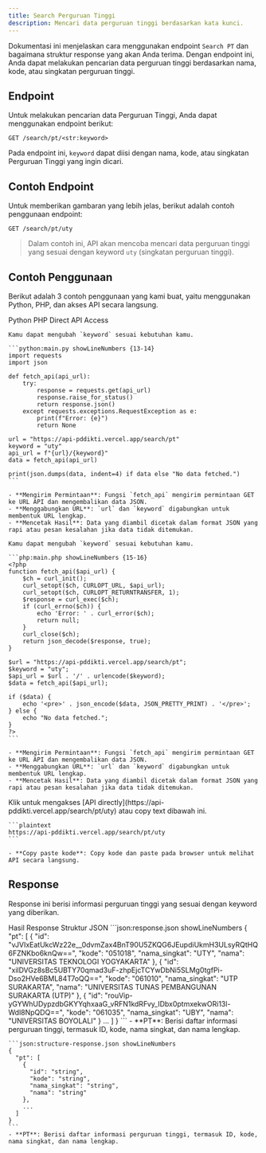```yaml
---
title: Search Perguruan Tinggi
description: Mencari data perguruan tinggi berdasarkan kata kunci.
---
```


Dokumentasi ini menjelaskan cara menggunakan endpoint `Search PT` dan bagaimana struktur response yang akan Anda terima. Dengan endpoint ini, Anda dapat melakukan pencarian data perguruan tinggi berdasarkan nama, kode, atau singkatan perguruan tinggi.

## Endpoint

Untuk melakukan pencarian data Perguruan Tinggi, Anda dapat menggunakan endpoint berikut:

```plaintext
GET /search/pt/<str:keyword>
```

Pada endpoint ini, `keyword` dapat diisi dengan nama, kode, atau singkatan Perguruan Tinggi yang ingin dicari.

## Contoh Endpoint

Untuk memberikan gambaran yang lebih jelas, berikut adalah contoh penggunaan endpoint:

```plaintext
GET /search/pt/uty
```

> Dalam contoh ini, API akan mencoba mencari data perguruan tinggi yang sesuai dengan keyword `uty` (singkatan perguruan tinggi).

## Contoh Penggunaan

Berikut adalah 3 contoh penggunaan yang kami buat, yaitu menggunakan Python, PHP, dan akses API secara langsung.

<Tabs defaultValue="python" className="pt-5 pb-1">
  <TabsList>
    <TabsTrigger value="python">Python</TabsTrigger>
    <TabsTrigger value="php">PHP</TabsTrigger>
    <TabsTrigger value="direct">Direct API Access</TabsTrigger>
  </TabsList>
  <TabsContent value="python">

    Kamu dapat mengubah `keyword` sesuai kebutuhan kamu.

    ```python:main.py showLineNumbers {13-14}
    import requests
    import json

    def fetch_api(api_url):
        try:
            response = requests.get(api_url)
            response.raise_for_status()
            return response.json()
        except requests.exceptions.RequestException as e:
            print(f"Error: {e}")
            return None

    url = "https://api-pddikti.vercel.app/search/pt"
    keyword = "uty"
    api_url = f"{url}/{keyword}"
    data = fetch_api(api_url)

    print(json.dumps(data, indent=4) if data else "No data fetched.")
    ```

    - **Mengirim Permintaan**: Fungsi `fetch_api` mengirim permintaan GET ke URL API dan mengembalikan data JSON.
    - **Menggabungkan URL**: `url` dan `keyword` digabungkan untuk membentuk URL lengkap.
    - **Mencetak Hasil**: Data yang diambil dicetak dalam format JSON yang rapi atau pesan kesalahan jika data tidak ditemukan.
  </TabsContent>
  <TabsContent value="php">

    Kamu dapat mengubah `keyword` sesuai kebutuhan kamu.

    ```php:main.php showLineNumbers {15-16}
    <?php
    function fetch_api($api_url) {
        $ch = curl_init();
        curl_setopt($ch, CURLOPT_URL, $api_url);
        curl_setopt($ch, CURLOPT_RETURNTRANSFER, 1);
        $response = curl_exec($ch);
        if (curl_errno($ch)) {
            echo 'Error: ' . curl_error($ch);
            return null;
        }
        curl_close($ch);
        return json_decode($response, true);
    }

    $url = "https://api-pddikti.vercel.app/search/pt";
    $keyword = "uty";
    $api_url = $url . '/' . urlencode($keyword);
    $data = fetch_api($api_url);

    if ($data) {
        echo '<pre>' . json_encode($data, JSON_PRETTY_PRINT) . '</pre>';
    } else {
        echo "No data fetched.";
    }
    ?>
    ```

    - **Mengirim Permintaan**: Fungsi `fetch_api` mengirim permintaan GET ke URL API dan mengembalikan data JSON.
    - **Menggabungkan URL**: `url` dan `keyword` digabungkan untuk membentuk URL lengkap.
    - **Mencetak Hasil**: Data yang diambil dicetak dalam format JSON yang rapi atau pesan kesalahan jika data tidak ditemukan.
  </TabsContent>
  <TabsContent value="direct">
    Klik untuk mengakses [API directly](https://api-pddikti.vercel.app/search/pt/uty) atau copy text dibawah ini.

    ```plaintext
    https://api-pddikti.vercel.app/search/pt/uty
    ```

    - **Copy paste kode**: Copy kode dan paste pada browser untuk melihat API secara langsung.
  </TabsContent>
</Tabs>

## Response

Response ini berisi informasi perguruan tinggi yang sesuai dengan keyword yang diberikan.

<Tabs defaultValue="hasil" className="pt-5 pb-1">
  <TabsList>
    <TabsTrigger value="hasil">Hasil Response</TabsTrigger>
    <TabsTrigger value="struktur">Struktur JSON</TabsTrigger>
  </TabsList>
  <TabsContent value="hasil">
    ```json:response.json showLineNumbers
    {
      "pt": [
        {
            "id": "vJVIxEatUkcWz22e__0dvmZax4BnT90U5ZKQG6JEupdiUkmH3ULsyRQtHQ6FZNKbo6knQw==",
            "kode": "051018",
            "nama_singkat": "UTY",
            "nama": "UNIVERSITAS TEKNOLOGI YOGYAKARTA"
        },
        {
            "id": "xilDVGz8sBc5UBTY70qmad3uF-zhpEjcTCYwDbNi5SLMg0tgfPi-Dso2HVe6BML84T7oQQ==",
            "kode": "061010",
            "nama_singkat": "UTP SURAKARTA",
            "nama": "UNIVERSITAS TUNAS PEMBANGUNAN SURAKARTA (UTP)"
        },
        {
            "id": "rouVip-yGYWhUDypzdbGKYYqhxaaG_vRFN1kdRFvy_IDbx0ptmxekwORi13l-Wdl8NpQDQ==",
            "kode": "061035",
            "nama_singkat": "UBY",
            "nama": "UNIVERSITAS BOYOLALI"
        }
        ...
      ]
    }
    ```
    - **PT**: Berisi daftar informasi perguruan tinggi, termasuk ID, kode, nama singkat, dan nama lengkap.
  </TabsContent>
  <TabsContent value="struktur">

    ```json:structure-response.json showLineNumbers
    {
      "pt": [
        {
          "id": "string",
          "kode": "string",
          "nama_singkat": "string",
          "nama": "string"
        },
        ...
      ]
    }
    ```
    - **PT**: Berisi daftar informasi perguruan tinggi, termasuk ID, kode, nama singkat, dan nama lengkap.
  </TabsContent>
</Tabs>